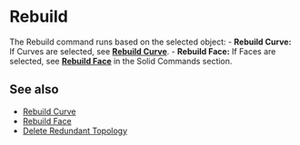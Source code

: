
# Rebuild

<Reference shortcut="" command="Rebuild" button="In Suggested Commands Menu" buttonIcon="button-rebuild"/>

The Rebuild command runs based on the selected object:
     - **Rebuild Curve:** If Curves are selected, see [**Rebuild Curve**](/sketch/rebuild-curve).
     - **Rebuild Face:** If Faces are selected, see [**Rebuild Face**](/solid/rebuild-face) in the Solid Commands section.

## See also
- [Rebuild Curve](rebuild-curve)
- [Rebuild Face](/solid/rebuild-face)
- [Delete Redundant Topology](delete-redundant-topology)